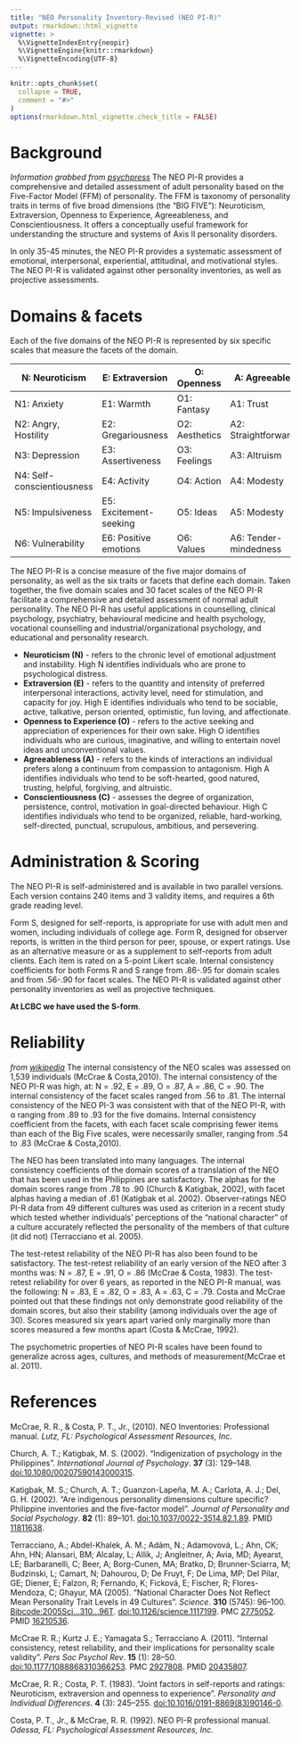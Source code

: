 ```yaml
---
title: "NEO Personality Inventory-Revised (NEO PI-R)"
output: rmarkdown::html_vignette
vignette: >
  %\VignetteIndexEntry{neopir}
  %\VignetteEngine{knitr::rmarkdown}
  %\VignetteEncoding{UTF-8}
---
```


```r
knitr::opts_chunk$set(
  collapse = TRUE,
  comment = "#>"
)
options(rmarkdown.html_vignette.check_title = FALSE)
```

# Background
_Information grabbed from [psychpress](https://www.psychpress.com.au/talent-management-solutions/identify-talent/psychometric-testing/NEO-PI-R/index.php)_
The NEO PI-R provides a comprehensive and detailed assessment of adult personality based on the Five-Factor Model (FFM) of personality. 
The FFM is taxonomy of personality traits in terms of five broad dimensions (the "BIG FIVE"): Neuroticism, Extraversion, Openness to Experience, Agreeableness, and Conscientiousness. 
It offers a conceptually useful framework for understanding the structure and systems of Axis II personality disorders.

In only 35-45 minutes, the NEO PI-R provides a systematic assessment of emotional, interpersonal, experiential, attitudinal, and motivational styles. 
The NEO PI-R is validated against other personality inventories, as well as projective assessments.

# Domains & facets
Each of the five domains of the NEO PI-R is represented by six specific scales that measure the facets of the domain.

|N: Neuroticism            |E: Extraversion        |O: Openness    |A: Agreeableness        |C: Conscientiousness     |
|----                      |---                    |---            |---                     |---                      |
|N1: Anxiety               |E1: Warmth             |O1: Fantasy    |A1: Trust               |C1: Competence           |
|N2: Angry, Hostility      |E2: Gregariousness     |O2: Aesthetics |A2: Straightforwardness |C2: Order                |
|N3: Depression            |E3: Assertiveness      |O3: Feelings   |A3: Altruism            |C3: Dutifulness          |
|N4: Self-conscientiousness|E4: Activity           |O4: Action     |A4: Modesty             |C4: Achievement striving |
|N5: Impulsiveness         |E5: Excitement-seeking |O5: Ideas      |A5: Modesty             |C5: Self-discipline      |
|N6: Vulnerability         |E6: Positive emotions  |O6: Values     |A6: Tender-mindedness   |C6: Deliberation         |


The NEO PI-R is a concise measure of the five major domains of personality, as well as the six traits or facets that define each domain. Taken together, the five domain scales and 30 facet scales of the NEO PI-R facilitate a comprehensive and detailed assessment of normal adult personality. The NEO PI-R has useful applications in counselling, clinical psychology, psychiatry, behavioural medicine and health psychology, vocational counselling and industrial/organizational psychology, and educational and personality research.

- **Neuroticism (N)** - refers to the chronic level of emotional adjustment and instability. High N identifies individuals who are prone to psychological distress.    
- **Extraversion (E)** - refers to the quantity and intensity of preferred interpersonal interactions, activity level, need for stimulation, and capacity for joy. High E identifies individuals who tend to be sociable, active, talkative, person oriented, optimistic, fun loving, and affectionate.  
- **Openness to Experience (O)** - refers to the active seeking and appreciation of experiences for their own sake. High O identifies individuals who are curious, imaginative, and willing to entertain novel ideas and unconventional values.  
- **Agreeableness (A)** - refers to the kinds of interactions an individual prefers along a continuum from compassion to antagonism. High A identifies individuals who tend to be soft-hearted, good natured, trusting, helpful, forgiving, and altruistic.  
- **Conscientiousness (C)** - assesses the degree of organization, persistence, control, motivation in goal-directed behaviour. High C identifies individuals who tend to be organized, reliable, hard-working, self-directed, punctual, scrupulous, ambitious, and persevering.  


# Administration & Scoring
The NEO PI-R is self-administered and is available in two parallel versions. 
Each version contains 240 items and 3 validity items, and requires a 6th grade reading level.

Form S, designed for self-reports, is appropriate for use with adult men and women, including individuals of college age.
Form R, designed for observer reports, is written in the third person for peer, spouse, or expert ratings. Use as an alternative measure or as a supplement to self-reports from adult clients.
Each item is rated on a 5-point Likert scale.
Internal consistency coefficients for both Forms R and S range from .86-.95 for domain scales and from .56-.90 for facet scales.
The NEO PI-R is validated against other personality inventories as well as projective techniques.

**At LCBC we have used the S-form**.

# Reliability
_from [wikipedia](https://en.wikipedia.org/wiki/Revised_NEO_Personality_Inventory)_
The internal consistency of the NEO scales was assessed on 1,539 individuals (McCrae & Costa,2010). 
The internal consistency of the NEO PI-R was high, at: N = .92, E = .89, O = .87, A = .86, C = .90. The internal consistency of the facet scales ranged from .56 to .81. 
The internal consistency of the NEO PI-3 was consistent with that of the NEO PI-R, with α ranging from .89 to .93 for the five domains. 
Internal consistency coefficient from the facets, with each facet scale comprising fewer items than each of the Big Five scales, were necessarily smaller, ranging from .54 to .83 (McCrae & Costa,2010).

The NEO has been translated into many languages. The internal consistency coefficients of the domain scores of a translation of the NEO that has been used in the Philippines are satisfactory. The alphas for the domain scores range from .78 to .90 (Church & Katigbak, 2002), with facet alphas having a median of .61 (Katigbak et al. 2002). 
Observer-ratings NEO PI-R data from 49 different cultures was used as criterion in a recent study which tested whether individuals' perceptions of the "national character" of a culture accurately reflected the personality of the members of that culture (it did not) (Terracciano et al. 2005).

The test-retest reliability of the NEO PI-R has also been found to be satisfactory. 
The test-retest reliability of an early version of the NEO after 3 months was: N = .87, E = .91, O = .86 (McCrae & Costa, 1983). 
The test-retest reliability for over 6 years, as reported in the NEO PI-R manual, was the following: N = .83, E = .82, O = .83, A = .63, C = .79. Costa and McCrae pointed out that these findings not only demonstrate good reliability of the domain scores, but also their stability (among individuals over the age of 30). 
Scores measured six years apart varied only marginally more than scores measured a few months apart (Costa & McCrae, 1992).

The psychometric properties of NEO PI-R scales have been found to generalize across ages, cultures, and methods of measurement(McCrae et al. 2011).


# References
McCrae, R. R., & Costa, P. T., Jr., (2010). NEO Inventories: Professional manual. _Lutz, FL: Psychological Assessment Resources, Inc._

Church, A. T.; Katigbak, M. S. (2002). "Indigenization of psychology in the Philippines". _International Journal of Psychology_. **37** (3): 129–148. [doi:10.1080/00207590143000315](https://doi.org/10.1080%2F00207590143000315).

Katigbak, M. S.; Church, A. T.; Guanzon-Lapeña, M. A.; Carlota, A. J.; Del, G. H. (2002). "Are indigenous personality dimensions culture specific? Philippine inventories and the five-factor model". _Journal of Personality and Social Psychology_. **82** (1): 89–101. [doi:10.1037/0022-3514.82.1.89](https://doi.org/10.1037%2F0022-3514.82.1.89). PMID [11811638](https://pubmed.ncbi.nlm.nih.gov/11811638).

Terracciano, A.; Abdel-Khalek, A. M.; Adám, N.; Adamovová, L.; Ahn, CK; Ahn, HN; Alansari, BM; Alcalay, L; Allik, J; Angleitner, A; Avia, MD; Ayearst, LE; Barbaranelli, C; Beer, A; Borg-Cunen, MA; Bratko, D; Brunner-Sciarra, M; Budzinski, L; Camart, N; Dahourou, D; De Fruyt, F; De Lima, MP; Del Pilar, GE; Diener, E; Falzon, R; Fernando, K; Ficková, E; Fischer, R; Flores-Mendoza, C; Ghayur, MA (2005). "National Character Does Not Reflect Mean Personality Trait Levels in 49 Cultures". _Science_. **310** (5745): 96–100. [Bibcode:2005Sci...310...96T](https://ui.adsabs.harvard.edu/abs/2005Sci...310...96T). [doi:10.1126/science.1117199](https://doi.org/10.1126%2Fscience.1117199). PMC [2775052](https://www.ncbi.nlm.nih.gov/pmc/articles/PMC2775052). PMID [16210536](https://pubmed.ncbi.nlm.nih.gov/16210536).

McCrae R. R.; Kurtz J. E.; Yamagata S.; Terracciano A. (2011). "Internal consistency, retest reliability, and their implications for personality scale validity". _Pers Soc Psychol Rev_. **15** (1): 28–50. [doi:10.1177/1088868310366253](https://doi.org/10.1177%2F1088868310366253). PMC [2927808](https://www.ncbi.nlm.nih.gov/pmc/articles/PMC2927808). PMID [20435807](https://pubmed.ncbi.nlm.nih.gov/20435807).

McCrae, R. R.; Costa, P. T. (1983). "Joint factors in self-reports and ratings: Neuroticism, extraversion and openness to experience". _Personality and Individual Differences_. **4** (3): 245–255. [doi:10.1016/0191-8869(83)90146-0](https://doi.org/10.1016%2F0191-8869%2883%2990146-0).

Costa, P. T., Jr., & McCrae, R. R. (1992). NEO PI-R professional manual. _Odessa, FL: Psychological Assessment Resources, Inc._
